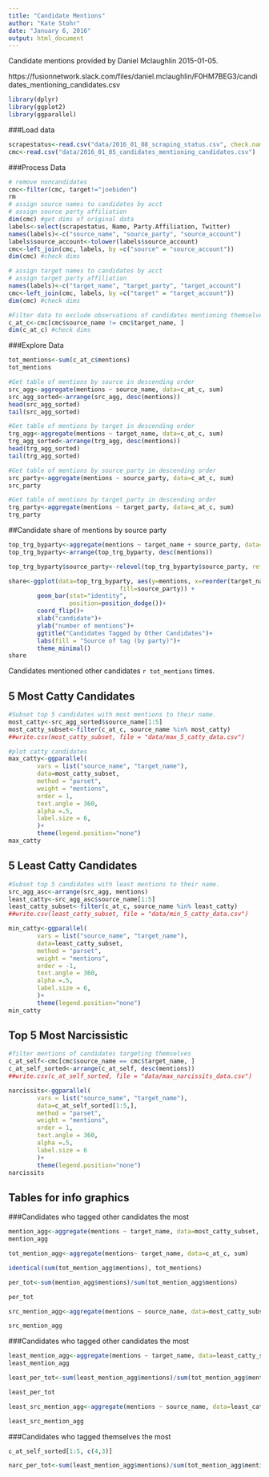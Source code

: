 ```yaml
---
title: "Candidate Mentions"
author: "Kate Stohr"
date: "January 6, 2016"
output: html_document
---
```

Candidate mentions provided by Daniel Mclaughlin 2015-01-05.

https://fusionnetwork.slack.com/files/daniel.mclaughlin/F0HM7BEG3/candidates_mentioning_candidates.csv

```r
library(dplyr)
library(ggplot2)
library(ggparallel)
```

###Load data

```r
scrapestatus<-read.csv("data/2016_01_08_scraping_status.csv", check.names=TRUE)
cmc<-read.csv("data/2016_01_05_candidates_mentioning_candidates.csv")
```

###Process Data 

```r

# remove noncandidates 
cmc<-filter(cmc, target!="joebiden")
rm
# assign source names to candidates by acct
# assign source party affiliation 
dim(cmc) #get dims of original data
labels<-select(scrapestatus, Name, Party.Affiliation, Twitter)
names(labels)<-c("source_name", "source_party", "source_account")
labels$source_account<-tolower(labels$source_account)
cmc<-left_join(cmc, labels, by =c("source" = "source_account"))
dim(cmc) #check dims
```

```r
# assign target names to candidates by acct
# assign target party affiliation 
names(labels)<-c("target_name", "target_party", "target_account")
cmc<-left_join(cmc, labels, by =c("target" = "target_account"))
dim(cmc) #check dims 

```

```r
#Filter data to exclude observations of candidates mentioning themselves 
c_at_c<-cmc[cmc$source_name != cmc$target_name, ]
dim(c_at_c) #check dims
```

###Explore Data
```r
tot_mentions<-sum(c_at_c$mentions)
tot_mentions

#Get table of mentions by source in descending order
src_agg<-aggregate(mentions ~ source_name, data=c_at_c, sum)
src_agg_sorted<-arrange(src_agg, desc(mentions))
head(src_agg_sorted)
tail(src_agg_sorted)

#Get table of mentions by target in descending order
trg_agg<-aggregate(mentions ~ target_name, data=c_at_c, sum)
trg_agg_sorted<-arrange(trg_agg, desc(mentions))
head(trg_agg_sorted)
tail(trg_agg_sorted)

#Get table of mentions by source_party in descending order
src_party<-aggregate(mentions ~ source_party, data=c_at_c, sum)
src_party

#Get table of mentions by target_party in descending order
trg_party<-aggregate(mentions ~ target_party, data=c_at_c, sum)
trg_party
```

##Candidate share of mentions by source party 
```r
top_trg_byparty<-aggregate(mentions ~ target_name + source_party, data=c_at_c, sum)
top_trg_byparty<-arrange(top_trg_byparty, desc(mentions))

top_trg_byparty$source_party<-relevel(top_trg_byparty$source_party, ref="Republican")

share<-ggplot(data=top_trg_byparty, aes(y=mentions, x=reorder(target_name, mentions),
                               fill=source_party)) +
        geom_bar(stat="identity",
                 position=position_dodge())+
        coord_flip()+
        xlab("candidate")+
        ylab("number of mentions")+
        ggtitle("Candidates Tagged by Other Candidates")+
        labs(fill = "Source of tag (by party)")+
        theme_minimal()
share
```

Candidates mentioned other candidates `r tot_mentions` times. 

## 5 Most Catty Candidates
```r
#Subset top 5 candidates with most mentions to their name. 
most_catty<-src_agg_sorted$source_name[1:5]
most_catty_subset<-filter(c_at_c, source_name %in% most_catty)
##write.csv(most_catty_subset, file = "data/max_5_catty_data.csv")
```


```r
#plot catty candidates
max_catty<-ggparallel(
        vars = list("source_name", "target_name"),
        data=most_catty_subset, 
        method = "parset", 
        weight = "mentions", 
        order = 1, 
        text.angle = 360, 
        alpha =.5,
        label.size = 6,
        )+ 
        theme(legend.position="none")
max_catty
```

## 5 Least Catty Candidates
```r
#Subset top 5 candidates with least mentions to their name. 
src_agg_asc<-arrange(src_agg, mentions)
least_catty<-src_agg_asc$source_name[1:5]
least_catty_subset<-filter(c_at_c, source_name %in% least_catty)
##write.csv(least_catty_subset, file = "data/min_5_catty_data.csv")
```

```r
min_catty<-ggparallel(
        vars = list("source_name", "target_name"),
        data=least_catty_subset, 
        method = "parset", 
        weight = "mentions", 
        order = -1, 
        text.angle = 360, 
        alpha =.5,
        label.size = 6, 
        )+ 
        theme(legend.position="none")
min_catty
```

## Top 5 Most Narcissistic 

```r
#filter mentions of candidates targeting themselves
c_at_self<-cmc[cmc$source_name == cmc$target_name, ]
c_at_self_sorted<-arrange(c_at_self, desc(mentions))
##write.csv(c_at_self_sorted, file = "data/max_narcissits_data.csv")
```

```r
narcissits<-ggparallel(
        vars = list("source_name", "target_name"),
        data=c_at_self_sorted[1:5,], 
        method = "parset", 
        weight = "mentions", 
        order = 1, 
        text.angle = 360, 
        alpha =.5,
        label.size = 6 
        )+
        theme(legend.position="none")
narcissits
```

## Tables for info graphics 
###Candidates who tagged other candidates the most
```r
mention_agg<-aggregate(mentions ~ target_name, data=most_catty_subset, sum)
mention_agg

tot_mention_agg<-aggregate(mentions~ target_name, data=c_at_c, sum)

identical(sum(tot_mention_agg$mentions), tot_mentions)

per_tot<-sum(mention_agg$mentions)/sum(tot_mention_agg$mentions)

per_tot

src_mention_agg<-aggregate(mentions ~ source_name, data=most_catty_subset, sum)

src_mention_agg
```

###Candidates who tagged other candidates the most
```r
least_mention_agg<-aggregate(mentions ~ target_name, data=least_catty_subset, sum)
least_mention_agg

least_per_tot<-sum(least_mention_agg$mentions)/sum(tot_mention_agg$mentions)

least_per_tot

least_src_mention_agg<-aggregate(mentions ~ source_name, data=least_catty_subset, sum)

least_src_mention_agg
```

###Candidates who tagged themselves the most

```r
c_at_self_sorted[1:5, c(4,3)]

narc_per_tot<-sum(least_mention_agg$mentions)/sum(tot_mention_agg$mentions)

```

